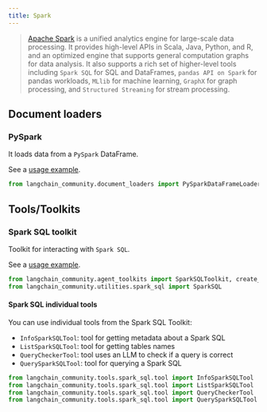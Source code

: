 ```yaml
---
title: Spark
---
```


>[Apache Spark](https://spark.apache.org/) is a unified analytics engine for
> large-scale data processing. It provides high-level APIs in Scala, Java,
> Python, and R, and an optimized engine that supports general computation
> graphs for data analysis. It also supports a rich set of higher-level
> tools including `Spark SQL` for SQL and DataFrames, `pandas API on Spark`
> for pandas workloads, `MLlib` for machine learning,
> `GraphX` for graph processing, and `Structured Streaming` for stream processing.

## Document loaders

### PySpark

It loads data from a `PySpark` DataFrame.

See a [usage example](/oss/python/integrations/document_loaders/pyspark_dataframe).

```python
from langchain_community.document_loaders import PySparkDataFrameLoader
```

## Tools/Toolkits

### Spark SQL toolkit

Toolkit for interacting with `Spark SQL`.

See a [usage example](/oss/python/integrations/tools/spark_sql).

```python
from langchain_community.agent_toolkits import SparkSQLToolkit, create_spark_sql_agent
from langchain_community.utilities.spark_sql import SparkSQL
```

#### Spark SQL individual tools

You can use individual tools from the Spark SQL Toolkit:
- `InfoSparkSQLTool`: tool for getting metadata about a Spark SQL
- `ListSparkSQLTool`: tool for getting tables names
- `QueryCheckerTool`: tool uses an LLM to check if a query is correct
- `QuerySparkSQLTool`: tool for querying a Spark SQL

```python
from langchain_community.tools.spark_sql.tool import InfoSparkSQLTool
from langchain_community.tools.spark_sql.tool import ListSparkSQLTool
from langchain_community.tools.spark_sql.tool import QueryCheckerTool
from langchain_community.tools.spark_sql.tool import QuerySparkSQLTool
```
